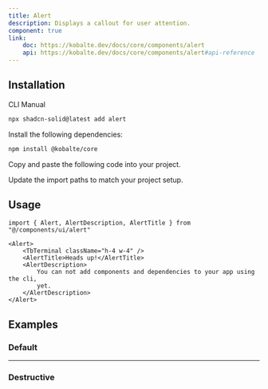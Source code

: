 ```yaml
---
title: Alert
description: Displays a callout for user attention.
component: true
link:
    doc: https://kobalte.dev/docs/core/components/alert
    api: https://kobalte.dev/docs/core/components/alert#api-reference
---
```


<ComponentPreview name="alert-demo" />

## Installation

<Tabs defaultValue="cli">

<TabsList>
	<TabsTrigger value="cli">CLI</TabsTrigger>
	<TabsTrigger value="manual">Manual</TabsTrigger>
	<TabsIndicator class="bg-primary" />
</TabsList>

<TabsContent value="cli">

```bash
npx shadcn-solid@latest add alert
```

</TabsContent>

<TabsContent value="manual">

<Steps>

<Step>Install the following dependencies:</Step>

```bash
npm install @kobalte/core
```

<Step>Copy and paste the following code into your project.</Step>

<ComponentSource name="alert" />

<Step>Update the import paths to match your project setup.</Step>

</Steps>

</TabsContent>

</Tabs>

## Usage

```tsx
import { Alert, AlertDescription, AlertTitle } from "@/components/ui/alert"
```

```tsx
<Alert>
	<TbTerminal className="h-4 w-4" />
	<AlertTitle>Heads up!</AlertTitle>
	<AlertDescription>
		You can not add components and dependencies to your app using the cli,
		yet.
	</AlertDescription>
</Alert>
```

## Examples

### Default

<ComponentPreview name="alert-demo" />

---

### Destructive

<ComponentPreview name="alert-destructive" />
